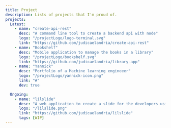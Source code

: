 ```yaml
---
title: Project
description: Lists of projects that I'm proud of.
projects:
  Latest:
    - name: "create-api-rest"
      desc: "A command line tool to create a backend api with node"
      logo: "/projectLogo/logo-terminal.svg"
      link: "https://github.com/judicaelandria/create-api-rest"
    - name: "Bookshelf"
      desc: "Mobile application to manage the books in a library"
      logo: "/projectLogo/bookshelf.svg"
      link: "https://github.com/judicaelandria/library-app"
    - name: "Yannick"
      desc: "Portfolio of a Machine learning engineeer"
      logo: "/projectLogo/yannick-icon.png"
      link: "#"
      dev: true

  Ongoing:
    - name: "lilslide"
      desc: "A web application to create a slide for the developers using markdown."
      logo: "/lilslide.png"
      link: "https://github.com/judicaelandria/lilslide"
      tags: [WIP]
---
```



<ProjectList
  title={attributes.title}
  description={attributes.description}
  projects={attributes.projects.Latest}
  onGoing={attributes.projects.Ongoing[0]}
/>
